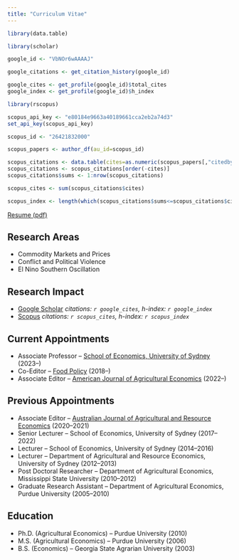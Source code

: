 ```yaml
---
title: "Curriculum Vitae"
---
```


```r

library(data.table)

library(scholar)

google_id <- "VbNOr6wAAAAJ"

google_citations <- get_citation_history(google_id)

google_cites <- get_profile(google_id)$total_cites
google_index <- get_profile(google_id)$h_index

library(rscopus)

scopus_api_key <- "e80184e9663a40189661cca2eb2a74d3"
set_api_key(scopus_api_key)

scopus_id <- "26421832000"

scopus_papers <- author_df(au_id=scopus_id)

scopus_citations <- data.table(cites=as.numeric(scopus_papers[,"citedby-count"]))
scopus_citations <- scopus_citations[order(-cites)]
scopus_citations$sums <- 1:nrow(scopus_citations)

scopus_cites <- sum(scopus_citations$cites)

scopus_index <- length(which(scopus_citations$sums<=scopus_citations$cites))

```

[Resume (pdf)](https://dubilava.github.io/Ubilava-CV.pdf){target="_blank"}

## Research Areas

- Commodity Markets and Prices 
- Conflict and Political Violence 
- El Nino Southern Oscillation

## Research Impact

- [Google Scholar](https://scholar.google.com/citations?user=VbNOr6wAAAAJ){target="_blank"} *citations: `r google_cites`, h-index: `r google_index`* 
- [Scopus](https://www.scopus.com/authid/detail.uri?authorId=26421832000){target="_blank"} *citations: `r scopus_cites`, h-index: `r scopus_index`* 

## Current Appointments

- Associate Professor -- [School of Economics, University of Sydney](https://www.sydney.edu.au/arts/schools/school-of-economics.html) (2023--)
- Co-Editor -- [Food Policy](https://www.journals.elsevier.com/food-policy) (2018--)
- Associate Editor -- [American Journal of Agricultural Economics](https://onlinelibrary.wiley.com/journal/14678276) (2022--)


## Previous Appointments

- Associate Editor -- [Australian Journal of Agricultural and Resource Economics](https://onlinelibrary.wiley.com/journal/14678489) (2020--2021)
- Senior Lecturer -- School of Economics, University of Sydney (2017--2022)
- Lecturer -- School of Economics, University of Sydney (2014--2016)
- Lecturer -- Department of Agricultural and Resource Economics, University of Sydney (2012--2013)
- Post Doctoral Researcher -- Department of Agricultural Economics, Mississippi State University (2010--2012)
- Graduate Research Assistant -- Department of Agricultural Economics, Purdue University (2005--2010)

## Education

- Ph.D. (Agricultural Economics) -- Purdue University (2010)
- M.S. (Agricultural Economics) -- Purdue University (2006)
- B.S. (Economics) -- Georgia State Agrarian University (2003)

